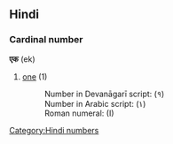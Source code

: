 ==Hindi==
===Cardinal number===
'''एक''' (ek)
#[[one]] (1)
#:Number in Devanāgarī script: (१)
#:Number in Arabic script: (١)
#:Roman numeral: (I)
[[Category:Hindi numbers]]